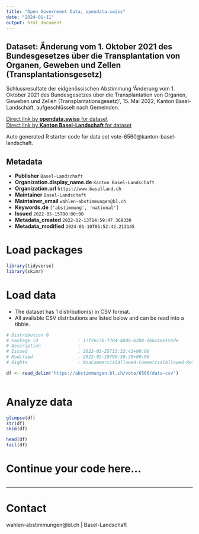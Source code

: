 ```yaml
---
title: "Open Government Data, opendata.swiss"
date: "2024-01-11"
output: html_document
---
```


## Dataset: Änderung vom 1. Oktober 2021 des Bundesgesetzes über die Transplantation von Organen, Geweben und ZeIlen (Transplantationsgesetz)

Schlussresultate der eidgenössischen Abstimmung 'Änderung vom 1. Oktober 2021 des Bundesgesetzes über die Transplantation von Organen, Geweben und ZeIlen (Transplantationsgesetz)', 15. Mai 2022, Kanton Basel-Landschaft, aufgeschlüsselt nach Gemeinden.

[Direct link by **opendata.swiss** for dataset](https://opendata.swiss/de/dataset/anderung-vom-1-oktober-2021-des-bundesgesetzes-uber-die-transplantation-von-organen-geweben-und1)<br>
[Direct link by **Kanton Basel-Landschaft** for dataset](https://abstimmungen.bl.ch/vote/6560/data)

Auto generated R starter code for data set vote-6560@kanton-basel-landschaft.

## Metadata

- **Publisher** `Basel-Landschaft`
- **Organization.display_name.de** `Kanton Basel-Landschaft`
- **Organization.url** `https://www.baselland.ch`
- **Maintainer** `Basel-Landschaft`
- **Maintainer_email** `wahlen-abstimmungen@bl.ch`
- **Keywords.de** `['abstimmung', 'national']`
- **Issued** `2022-05-15T00:00:00`
- **Metadata_created** `2022-12-13T14:59:47.369330`
- **Metadata_modified** `2024-01-10T05:52:42.213145`


# Load packages

```r

library(tidyverse)
library(skimr)

```

# Load data

-   The dataset has 1 distribution(s) in CSV format.
-   All available CSV distributions are listed below and can be read into a tibble.

```r

# Distribution 0
# Package_id               : 17f26c7b-f784-48da-b2b8-1b6c46e155de
# Description              : 
# Issued                   : 2022-03-25T15:32:42+00:00
# Modified                 : 2022-05-19T08:58:39+00:00
# Rights                   : NonCommercialAllowed-CommercialAllowed-ReferenceRequired

df <- read_delim('https://abstimmungen.bl.ch/vote/6560/data-csv')



```

# Analyze data

```r

glimpse(df)
str(df)
skim(df)

head(df)
tail(df)

```

# Continue your code here...

```r

```

------------------------------------------------------------------------

# Contact

wahlen-abstimmungen@bl.ch | Basel-Landschaft

